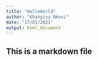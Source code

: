 ```yaml
---
title: "HelloWorld"
author: "Khanyisa Nkosi"
date: "17/01/2021"
output: html_document
---
```

## This is a markdown file